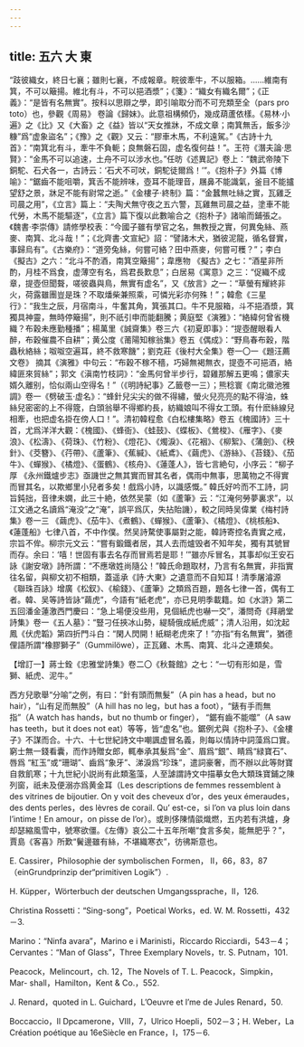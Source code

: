 ```yaml
---
---
---
```

title: 五六 大 東
---




“跂彼織女，終日七襄；雖則七襄，不成報章。睆彼牽牛，不以服箱。……維南有箕，不可以簸揚。維北有斗，不可以挹酒漿”；《箋》：“織女有織名爾”；《正義》：“是皆有名無實”。按科以思辯之學，即引喻取分而不可充類至全（pars pro toto）也，參觀《周易》 卷論《歸妹》。此意祖構頻仍，幾成葫蘆依樣。《易林·小遍》之《比》又《大畜》之《益》皆以“天女推牀，不成文章；南箕無舌，飯多沙糠”爲“虚象盜名”；《豫》之《觀》又云：“膠車木馬，不利遠駕。”《古詩十九首》：“南箕北有斗，牽牛不負軛；良無磐石固，虚名復何益！”。王符《潛夫論·思賢》：“金馬不可以追速，土舟不可以涉水也。”任昉《述異記》卷上：“魏武帝陵下銅駝、石犬各一，古詩云：‘石犬不可吠，銅駝徒爾爲！’”。《抱朴子》外篇《博喻》：“鋸齒不能咀嚼，箕舌不能辨味，壺耳不能理音，屩鼻不能識氣，釜目不能攎望舒之景，牀足不能有尉常之逝。”《金樓子·終制》篇：“金蠶無吐絲之實，瓦雞乏司晨之用”，《立言》篇上：“夫陶犬無守夜之五六警，瓦雞無司晨之益，塗車不能代勞，木馬不能驅逐”，《立言》篇下復以此數喻合之《抱朴子》諸喻而鋪張之。《魏書·李崇傳》請修學校表：“今國子雖有學官之名，無教授之實，何異兔絲、燕麥、南箕、北斗哉！”；《北齊書·文宣紀》詔：“譬諸木犬，猶彼泥龍，循名督實，事歸烏有”。《古樂府》：“道旁兔絲，何嘗可絡？田中燕麥，何嘗可穫？”；李白《擬古》之六：“北斗不酌酒，南箕空簸揚”；韋應物 《擬古》之七：“酒星非所酌，月桂不爲食，虚薄空有名，爲君長歎息”；白居易《寓意》之三：“促織不成章，提壺但聞聱，嗟彼蟲與鳥，無實有虚名”，又《放言》之一：“草螢有耀終非火，荷露雖團豈是珠？不取燔柴兼照乘，可憐光彩亦何殊！”；韓愈《三星行》：“我生之辰，月宿南斗，牛奮其角，箕張其口。牛不見服箱，斗不挹酒漿，箕獨具神靈，無時停簸揚”，則不祇引申而能翻騰；黄庭堅《演雅》：“絡緯何曾省機織？布穀未應勤種播”；楊萬里《誠齋集》卷三六《初夏即事》：“提壺醒眼看人醉，布穀催農不自耕”；黄公度《莆陽知稼翁集》卷五《偶成》：“野鳥春布穀，階蟲秋絡絲；呶呶空遍耳，終不救寒饑”；劉克莊《後村大全集》卷一〇一《題汪薦文卷》 摘其《演雅》中句云：“布穀不稼不穡，巧婦無褐無衣，提壺不可挹酒，絡緯匪來貿絲”；郭文《滇南竹枝詞》：“金馬何曾半步行，碧雞那解五更鳴；儂家夫婿久離别，恰似兩山空得名！”（《明詩紀事》乙籤卷一三）；熊稔寰《南北徽池雅調》卷一《劈破玉·虚名》：“蜂針兒尖尖的做不得繡，螢火兒亮亮的點不得油，蛛絲兒密密的上不得簆，白頭翁舉不得鄉約長，紡織娘叫不得女工頭。有什麽絲線兒相牽，也把虚名掛在傍人口！”。清初韓程愈《白松樓集略》卷五《槐國詩》三十首，尤爲洋洋大觀：《槐國》、《蜂衙》、《蛙鼓》、《蝶板》、《鶯梭》、《雁字》、《麥浪》、《松濤》、《荷珠》、《竹粉》、《燈花》、《燭淚》、《花裀》、《柳絮》、《蒲劍》、《秧針》、《茭簪》、《荇帶》、《蘆筆》、《蕉緘》、《紙鳶》、《繭虎》、《游絲》、《苔錢》、《茄牛》、《蟬猴》、《橘燈》、《蛋鶴》、《核舟》、《蓮蓬人》，皆七言絶句，小序云：“柳子厚 《永州鐵爐步志》亟譏世之無其實而冒其名者，偶雨中無事，思萬物之不得實而冒其名，以欺鄉里小兒者多矣！戲爲小詩，以識感慨。” 韓氏好吟而不工詩，詞旨鈍拙，音律未嫻，此三十絶，依然吴蒙（如《蘆筆》云：“江淹何勞夢裏求”，以江文通之名讀爲“淹没”之“淹”，誤平爲仄，失拈貽譏），較之同時吴偉業《梅村詩集》卷一三 《繭虎》、《茄牛》、《煮鶴》、《蟬猴》、《蘆筆》、《橘燈》、《桃核船》、《蓮蓬船》七律八首，不中作僕。然吴詩騖使事屬對之能，韓詩寄控名責實之戒，宗旨不侔。柳宗元文云：“嘗有鍛鐵者居，其人去而爐毁者不知年矣，獨有其號冒而存。余曰：‘嘻！世固有事去名存而冒焉若是耶！’”雖亦斥冒名，其事却似王安石詠《謝安墩》詩所謂：“不應墩姓尚隨公！”韓氏命題取材，乃言有名無實，非指實往名留，與柳文初不相類，蓋遥承《詩·大東》之遺意而不自知耳！清季屠濬源《聯珠百詠》增廣《松釵》、《榆錢》、《蘆筆》之類爲百題，題各七律一首，偶有工者。韓、吴等詩皆詠“繭虎”，今語有“紙老虎”，亦已見明季載籍。如《水滸》第二五回潘金蓮激西門慶曰：“急上場便没些用，見個紙虎也嚇一交”，潘問奇《拜鵑堂詩集》卷一《五人墓》：“豎刁任挾冰山勢，緹騎俄成紙虎威”；清人沿用，如沈起鳳《伏虎韜》第四折門斗白：“閑人閃開！紙糊老虎來了！”亦指“有名無實”，猶德俚語所謂“橡膠獅子”（Gummilöwe），正瓦雞、木馬、南箕、北斗之連類矣。

【增訂一】蔣士銓《忠雅堂詩集》卷二〇《秋聱館》之七：“一切有形如是，雪獅、紙虎、泥牛。”

西方兒歌舉“分喻”之例，有曰：“針有頭而無髮”（A pin has a head，but no hair），“山有足而無股”（A hill has no leg，but has a foot），“錶有手而無指”（A watch has hands，but no thumb or finger）， “鋸有齒不能噬”（A saw has teeth，but it does not eat）等等，皆“虚名”也。鋸例尤與《抱朴子》、《金樓子》不謀而合。十六、十七世紀詩文中嘲諷虚冒名義，則每以情詩中詞藻爲口實。窮士無一錢看囊，而作詩贈女郎，輒奉承其髮爲“金”、眉爲“銀”、睛爲“緑寶石”、唇爲 “紅玉”或“珊瑚”、齒爲“象牙”、涕淚爲“珍珠”，遣詞豪奢，而不辦以此等財寶自救飢寒；十九世紀小説尚有此類濫藻，人至謔謂詩文中描摹女色大類珠寶鋪之陳列窗，祇未及便溺亦爲黄金耳（Les descriptions de femmes ressemblent à des vitrines de bijoutier. On y voit des cheveux d’or，des yeux émeraudes，des dents perles，des lèvres de corail. Qu’ est-ce，si l’on va plus loin dans l’intime！En amour，on pisse de l’or）。或則侈陳情燄熾燃，五内若有洪爐，身却瑟縮風雪中，號寒欲僵。《左傳》哀公二十五年所嘲“食言多矣，能無肥乎？”，賈島《客喜》所歎“鬢邊雖有絲，不堪織寒衣”，彷彿斯意也。

E. Cassirer，Philosophie der symbolischen Formen， II，66，83，87（einGrundprinzip der“primitiven Logik”）.

H. Küpper，Wörterbuch der deutschen Umgangssprache，II，126.

Christina Rossetti：“Sing-song”，Poetical Works，ed. W. M. Rossetti，432－3.

Marino：“Ninfa avara”，Marino e i Marinisti，Riccardo Ricciardi，543－4； Cervantes：“Man of Glass”，Three Exemplary Novels，tr. S. Putnam，101.

Peacock，Melincourt，ch. 12，The Novels of T. L. Peacock，Simpkin，Mar- shall，Hamilton，Kent & Co.，552.

J. Renard，quoted in L. Guichard，L’Oeuvre et l’me de Jules Renard，50.

Boccaccio，Il Dpcamerone，VIII，7，Ulrico Hoepli，502－3；H. Weber，La Création poétique au 16eSiècle en France，I，175－6.